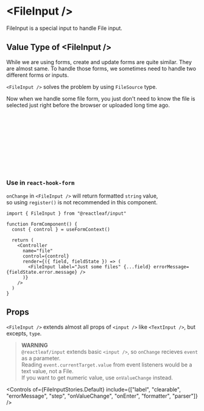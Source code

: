 
<Meta of={FileInputStories} />

# \<FileInput />

FileInput is a special input to handle File input.

<Canvas of={FileInputStories.Default} />

## Value Type of \<FileInput />

While we are using forms, create and update forms are quite similar. They are almost same.
To handle those forms, we sometimes need to handle two different forms or inputs.

`<FileInput />` solves the problem by using `FileSource` type.

Now when we handle some file form, you just don't need to know the file is selected just right before the browser or uploaded long time ago.

```ts
type FileSource = UploadedFile | SelectedFile
interface UploadedFile {
  type: "url"
  url: string
}

interface SelectedFile {
  type: "file"
  file: File | null
}
```

### Use in `react-hook-form`

`onChange` in `<FileInput />` will return formatted `string` value, \
so using `register()` is not recommended in this component.

```tsx
import { FileInput } from "@reactleaf/input"

function FormComponent() {
  const { control } = useFormContext()

  return (
    <Controller
      name="file"
      control={control}
      render={({ field, fieldState }) => (
        <FileInput label="Just some files" {...field} errorMessage={fieldState.error.message} />
      )}
    />
  )
}
```

## Props

`<FileInput />` extends almost all props of `<input />` like `<TextInput />`, but excepts, `type`.

> **WARNING** \
> `@reactleaf/input` extends basic `<input />`, so `onChange` recieves `event` as a parameter. \
> Reading `event.currentTarget.value` from event listeners would be a text value, not a File. \
> If you want to get numeric value, use `onValueChange` instead.

<Controls
  of={FileInputStories.Default}
  include={["label", "clearable", "errorMessage", "step", "onValueChange", "onEnter", "formatter", "parser"]}
/>
